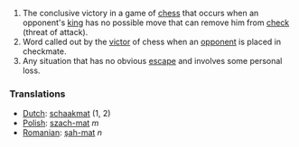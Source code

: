#The conclusive victory in a game of [[chess]] that occurs when an opponent's [[king]] has no possible move that can remove him from [[check]] (threat of attack).
#Word called out by the [[victor]] of chess when an [[opponent]] is placed in checkmate.
#Any situation that has no obvious [[escape]] and involves some personal loss.

=== Translations ===
*[[Dutch]]: [[schaakmat]] (1, 2)
*[[Polish]]: [[szach-mat]] ''m''
*[[Romanian]]: [[şah-mat]] ''n''